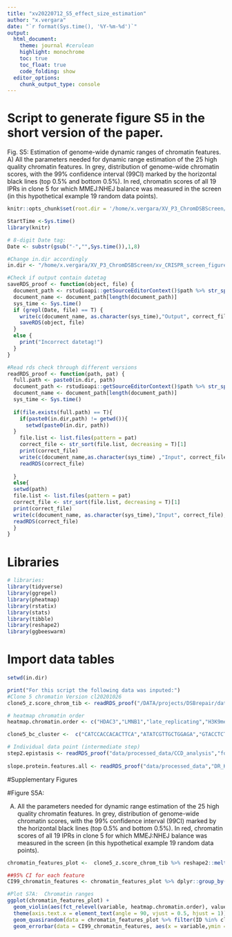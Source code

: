 ```yaml
---
title: "xv20220712_S5_effect_size_estimation"
author: "x.vergara"
date: "`r format(Sys.time(), '%Y-%m-%d')`"
output:
  html_document:
    theme: journal #cerulean
    highlight: monochrome
    toc: true
    toc_float: true
    code_folding: show
  editor_options:
    chunk_output_type: console
---
```

# Script to generate figure S5 in the short version of the paper.

Fig. S5: Estimation of genome-wide dynamic ranges of chromatin features. A) All the parameters needed for dynamic range estimation of the 25 high quality chromatin features. In grey, distribution of genome-wide chromatin scores, with the 99% confidence interval (99CI) marked by the horizontal black lines (top 0.5% and bottom 0.5%). In red, chromatin scores of all 19 IPRs in clone 5 for which MMEJ:NHEJ balance was measured in the screen (in this hypothetical example 19 random data points).

```r
knitr::opts_chunk$set(root.dir = '/home/x.vergara/XV_P3_ChromDSBScreen/xv_CRISPR_screen_figures/rmarkdown/xv20210920_paper_scripts/short_version/knit_html/')

StartTime <-Sys.time()
library(knitr)

# 8-digit Date tag:
Date <- substr(gsub("-","",Sys.time()),1,8)

#Change in.dir accordingly
in.dir <- "/home/x.vergara/XV_P3_ChromDSBScreen/xv_CRISPR_screen_figures/"

#Check if output contain datetag
saveRDS_proof <- function(object, file) {
  document_path <- rstudioapi::getSourceEditorContext()$path %>% str_split(pattern = "/") %>% unlist()
  document_name <- document_path[length(document_path)]
  sys_time <- Sys.time()
  if (grepl(Date, file) == T) {
    write(c(document_name, as.character(sys_time),"Output", correct_file), file = paste0(in.dir,"log"), ncolumns = 4, sep = "\t", append = T)
    saveRDS(object, file)
  }
  else {
    print("Incorrect datetag!")
  }
}

#Read rds check through different versions
readRDS_proof <- function(path, pat) {
  full.path <- paste0(in.dir, path)
  document_path <- rstudioapi::getSourceEditorContext()$path %>% str_split(pattern = "/") %>% unlist()
  document_name <- document_path[length(document_path)]
  sys_time <- Sys.time()
  
  if(file.exists(full.path) == T){
    if(paste0(in.dir,path) != getwd()){
      setwd(paste0(in.dir, path))
  }
    file.list <- list.files(pattern = pat)
    correct_file <- str_sort(file.list, decreasing = T)[1]
    print(correct_file)
    write(c(document_name,as.character(sys_time) ,"Input", correct_file), file = paste0(in.dir,"log"), ncolumns = 4, sep = "\t", append = T)
    readRDS(correct_file)
    
  }
  else{
  setwd(path)
  file.list <- list.files(pattern = pat)
  correct_file <- str_sort(file.list, decreasing = T)[1]
  print(correct_file)
  write(c(document_name, as.character(sys_time),"Input", correct_file),file = paste0(in.dir,"log"), ncolumns = 4, sep = "\t", append = T)
  readRDS(correct_file)
  }
}
```


# Libraries
```r
# libraries:
library(tidyverse)
library(ggrepel)
library(pheatmap)
library(rstatix)
library(stats)
library(tibble)
library(reshape2)
library(ggbeeswarm)
```

# Import data tables
```r
setwd(in.dir)

print("For this script the following data was inputed:")
#Clone 5 chromatin Version cl20201026
clone5_z.score_chrom_tib <- readRDS_proof("/DATA/projects/DSBrepair/data/R","ChIP_zscore_selection")

# heatmap chromatin order
heatmap.chromatin.order <- c("HDAC3","LMNB1","late_replicating","H3K9me2","H3K9me3","HDAC1","EZH2","H3K27me3","CTCF","SMC3","m5C","HDAC2","POL2","POL2AS2","H3K36me3","TTseq","Dam","H3K79me2","H2AFZ","DNAse","H3K4me3","H4K5acK8ac","H3K4me1","H3K27ac","H3K4me2")

clone5_bc_cluster <-  c("CATCCACCACACTTCA","ATATCGTTGCTGGAGA","GTACCTCTCGATAGTG","TCTTTTGAGGAGCTGA","CATTTCTGATCAATAA","TGGCCAATATTTGTCT","ACTGTCGAGTTGTCCG","GAGCGCGTCACCGGGT","GCGCACCCTTTAATTG","ACCCCTAAAGGCGCTG","CGGCCTGAAGGTCAGG","AGAAAATAATATGACG","TTGAACGCGGGCTCGG","CCGGGGACGTATGCAC","GCTAACATCACGAATC","ATACTATATTTAACGG","TATGGCTGTCGGGTAG","AGGGCGTAAAATATTT","TGTCCCTTAGTACTTT")

# Individual data point (intermediate step)
step2.epistasis <- readRDS_proof("data/processed_data/CCD_analysis","fold_change_ratio_KO")
 
slope.protein.features.all <- readRDS_proof("data/processed_data","DR_KO_CCD_summary")
```

#Supplementary Figures

#Figure S5A:

A) All the parameters needed for dynamic range estimation of the 25 high quality chromatin features. In grey, distribution of genome-wide chromatin scores, with the 99% confidence interval (99CI) marked by the horizontal black lines (top 0.5% and bottom 0.5%). In red, chromatin scores of all 19 IPRs in clone 5 for which MMEJ:NHEJ balance was measured in the screen (in this hypothetical example 19 random data points).
```r
chromatin_features_plot <-  clone5_z.score_chrom_tib %>% reshape2::melt(id.vars = c("pool","ID","binsize"))

##95% CI for each feature
CI99_chromatin_features <- chromatin_features_plot %>% dplyr::group_by(variable) %>% dplyr::summarise(CI0.5 = quantile(value, 0.005), CI99.5 = quantile(value, 0.995), range = CI99.5 - CI0.5, mean = mean(value))

#Plot S7A:  Chromatin ranges
ggplot(chromatin_features_plot) + 
  geom_violin(aes(fct_relevel(variable, heatmap.chromatin.order), value), fill = "grey70", color = "black") + theme_bw() + 
  theme(axis.text.x = element_text(angle = 90, vjust = 0.5, hjust = 1))+ 
  geom_quasirandom(data = chromatin_features_plot %>% filter(ID %in% clone5_bc_cluster), aes(fct_relevel(variable, heatmap.chromatin.order), value), color = "red", size = 1)  + 
  geom_errorbar(data = CI99_chromatin_features, aes(x = variable,ymin = CI0.5, ymax = CI99.5), color = "black", width = 0.5) 
```
